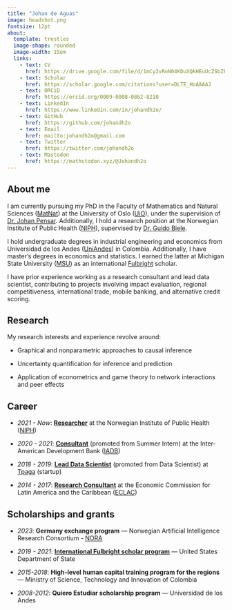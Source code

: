 ```yaml
---
title: "Johan de Aguas"
image: headshot.png
fontsize: 12pt
about: 
  template: trestles
  image-shape: rounded
  image-width: 15em
  links:
    - text: CV
      href: https://drive.google.com/file/d/1mCy2vRoN04KDuXQkHEuUcZSbZkfc_i5v/view?usp=sharing 
    - text: Scholar
      href: https://scholar.google.com/citations?user=DLTE_HoAAAAJ
    - text: ORCiD
      href: https://orcid.org/0009-0008-0862-8210
    - text: LinkedIn
      href: https://www.linkedin.com/in/johandh2o/
    - text: GitHub
      href: https://github.com/johandh2o
    - text: Email
      href: mailto:johandh2o@gmail.com
    - text: Twitter
      href: https://twitter.com/johandh2o
    - text: Mastodon
      href: https://mathstodon.xyz/@Johandh2o
---
```


## About me

I am currently pursuing my PhD in the Faculty of Mathematics and Natural Sciences ([MatNat](https://www.mn.uio.no/english/)) at the University of Oslo ([UiO](https://www.uio.no/english/)), under the supervision of [Dr. Johan Pensar](https://www.mn.uio.no/math/english/people/aca/johanpen/). Additionally, I hold a research position at the Norwegian Institute of Public Health ([NIPH](https://www.fhi.no/en/)), supervised by [Dr. Guido Biele](https://gbiele.github.io/).

I hold undergraduate degrees in industrial engineering and economics from Universidad de los Andes ([UniAndes](https://uniandes.edu.co/en)) in Colombia. Additionally, I have master's degrees in economics and statistics. I earned the latter at Michigan State University ([MSU](https://msu.edu/)) as an international [Fulbright](https://foreign.fulbrightonline.org/) scholar.

I have prior experience working as a research consultant and lead data scientist, contributing to projects involving impact evaluation, regional competitiveness, international trade, mobile banking, and alternative credit scoring.

## Research

My research interests and experience revolve around:

- Graphical and nonparametric approaches to causal inference

- Uncertainty quantification for inference and prediction

- Application of econometrics and game theory to network interactions and peer effects

## Career

-   *2021 - Now*: [**Researcher**]{.underline} at the Norwegian Institute of Public Health ([NIPH](https://www.fhi.no/en/))

-   *2020 - 2021*: [**Consultant**]{.underline} (promoted from Summer Intern) at the Inter-American Development Bank ([IADB](https://www.iadb.org/en/about-us/overview))

-   *2018 - 2019*: [**Lead Data Scientist**]{.underline} (promoted from Data Scientist) at [Tpaga](https://tpaga.co) (startup)

-   *2014 - 2017*: [**Research Consultant**]{.underline} at the Economic Commission for Latin America and the Caribbean ([ECLAC](https://www.cepal.org/en/headquarters-and-offices/eclac-bogota))

## Scholarships and grants

- *2023*:  **Germany exchange program** --- Norwegian Artificial Intelligence Research Consortium - [NORA](https://www.nora.ai)

- *2019 - 2021*:  [**International Fulbright scholar program**](https://foreign.fulbrightonline.org/) --- United States Department of State

- *2015-2018*:  **High-level human capital training program for the regions** --- Ministry of Science, Technology and Innovation of Colombia

- *2008-2012*: **Quiero Estudiar scholarship program** --- Universidad de los Andes
